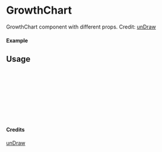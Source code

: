 
<Meta of={GrowthChart} title="unDraw/GrowthChart" />

# GrowthChart

GrowthChart component with different props.
Credit: [unDraw](https://undraw.co/illustrations)

#### Example

<Canvas of={GrowthChart.Primary} />

## Usage

```ts
import { GrowthChart } from "yadl-ui";

const Example = () => {
  return (
      <GrowthChart />
  );
};

export default Example;
```

#### Credits
[unDraw](https://undraw.co/illustrations)
